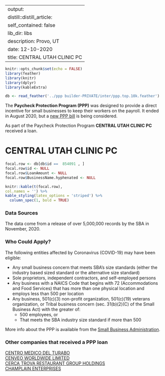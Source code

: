 
---
output:
  distill::distill_article:
    self_contained: false
    lib_dir: libs
description: Provo, UT 
date: 12-10-2020
title: CENTRAL UTAH CLINIC PC 
---




```r
knitr::opts_chunk$set(echo = FALSE)
library(feather)
library(knitr)
library(dplyr)
library(kableExtra)

db <- read_feather('../ppp builder-PRIVATE/inter/ppp.top.10k.feather')

```



The **Paycheck Protection Program (PPP)** was designed to provide a direct incentive for small businesses to keep their workers on the payroll. It ended in August 2020, but a [new PPP bill](https://thehill.com/policy/finance/529092-bipartisan-support-for-new-ppp-loans-gains-momentum-in-congress) is being considered.

As part of the Paycheck Protection Program **CENTRAL UTAH CLINIC PC** received a loan.


# CENTRAL UTAH CLINIC PC 

```r
focal.row <- db[db$id ==  854091 , ]
focal.row$id <- NULL
focal.row$LoanAmount <- NULL
focal.row$BusinessName.hyphenated <- NULL

knitr::kable(t(focal.row), 
col.names = '') %>%
kable_styling(latex_options = 'striped') %>%
  column_spec(1, bold = TRUE)


```

### Data Sources

The data come from a release of over 5,000,000 records by the SBA in November, 2020.


### Who Could Apply?

The following entities affected by Coronavirus (COVID-19) may have been eligible:

+ Any small business concern that meets SBA’s size standards (either the industry based sized standard or the alternative size standard)
+ Sole proprietors, independent contractors, and self-employed persons
+ Any business with a NAICS Code that begins with 72 (Accommodations and Food Services) that has more than one physical location and employs less than 500 per location
+ Any business, 501(c)(3) non-profit organization, 501(c)(19) veterans organization, or Tribal business concern (sec. 31(b)(2)(C) of the Small Business Act) with the greater of:
  + 500 employees, or 
  + That meets the SBA industry size standard if more than 500


More info about the PPP is available from the [Small Business Administration](https://www.sba.gov/funding-programs/loans/coronavirus-relief-options/paycheck-protection-program).

 
### Other companies that received a PPP loan 
   
 [CENTRO MEDICO DEL TURABO](/Paycheck-Protection-Program/855476-CENTRO-MEDICO-DEL-TURABO) <br> [CENVEO WORLDWIDE LIMITED](/Paycheck-Protection-Program/856829-CENVEO-WORLDWIDE-LIMITED) <br> [CERCA TROVA RESTAURANT GROUP HOLDINGS](/Paycheck-Protection-Program/857280-CERCA-TROVA-RESTAURANT-GROUP-HOLDINGS) <br> [CHAMPLAIN ENTERPRISES](/Paycheck-Protection-Program/868931-CHAMPLAIN-ENTERPRISES) <br>